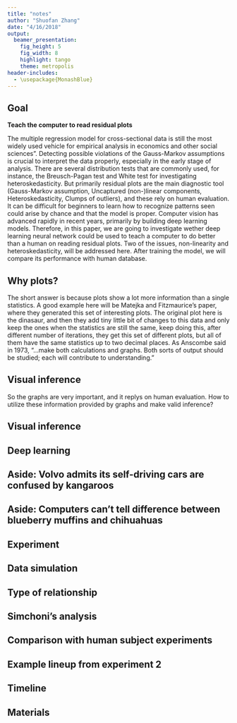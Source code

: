 ```yaml
---
title: "notes"
author: "Shuofan Zhang"
date: "4/16/2018"
output: 
  beamer_presentation:
    fig_height: 5
    fig_width: 8
    highlight: tango
    theme: metropolis
header-includes:
  - \usepackage{MonashBlue}
---
```


## Goal

**Teach the computer to read residual plots**


The multiple regression model for cross-sectional data is still the most widely used vehicle for empirical analysis in economics and other social sciences". Detecting possible violations of the Gauss-Markov assumptions is crucial to interpret the data properly, especially in the early stage of analysis. There are several distribution tests that are commonly used, for instance, the Breusch-Pagan test and White test for investigating heteroskedasticity. But primarily residual plots are the main diagnostic tool (Gauss-Markov assumption, Uncaptured (non-)linear components, Heteroskedasticity, Clumps of outliers), and these rely on human evaluation. It can be difficult for beginners to learn how to recognize patterns seen could arise by chance and that the model is proper.
Computer vision has advanced rapidly in recent years, primarily by building deep learning models. Therefore, in this paper, we are going to investigate wether deep learning neural network could be used to teach a computer to do better than a human on reading residual plots. Two of the issues, non-linearity and heteroskedasticity, will be addressed here. After training the model, we will compare its performance with human database.


## Why plots? 

The short answer is because plots show a lot more information than a single statistics. 
A good example here will be Matejka and Fitzmaurice's paper, where they generated this set of interesting plots. The original plot here is the dinasaur, and then they add tiny little bit of changes to this data and only keep the ones when the statistics are still the same, keep doing this, after different number of iterations, they get this set of different plots, but all of them have the same statistics up to two decimal places.
As Anscombe said in 1973,
"...make both calculations and graphs. Both sorts of output should be studied; each will contribute to understanding."


## Visual inference

So the graphs are very important, and it replys on human evaluation. How to utilize these information provided by graphs and make valid inference? 



## Visual inference



## Deep learning



## Aside: Volvo admits its self-driving cars are confused by kangaroos



## Aside: Computers can't tell difference between blueberry muffins and chihuahuas



## Experiment


## Data simulation {#sec:simulation}


## Type of relationship



## Simchoni's analysis


## Comparison with human subject experiments



## Example lineup from experiment 2



## Timeline


## Materials

